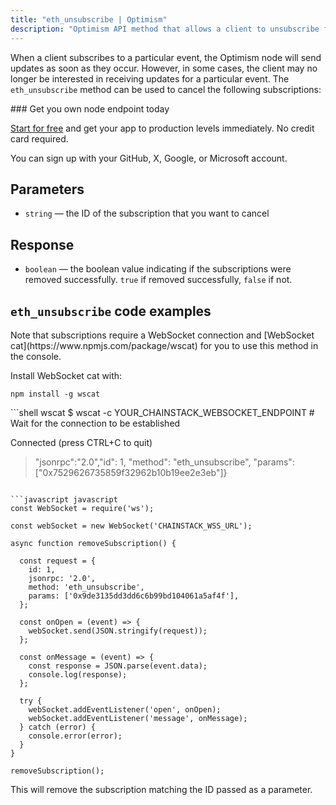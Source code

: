 ---
title: "eth_unsubscribe | Optimism"
description: "Optimism API method that allows a client to unsubscribe from a specific subscription."
---

When a client subscribes to a particular event, the Optimism node will send updates as soon as they occur. However, in some cases, the client may no longer be interested in receiving updates for a particular event. The `eth_unsubscribe` method can be used to cancel the following subscriptions:

<CardGroup>
<Card title="eth_subscribe('logs')" href="/reference/optimism_node_api/eth_subscribelogs" icon="angle-right" iconType="solid" horizontal />
<Card title="eth_subscribe('newHeads')" href="/reference/optimism_node_api/eth_subscribenewHeads" icon="angle-right" iconType="solid" horizontal />
</CardGroup>

<Check>
  ### Get you own node endpoint today

  [Start for free](https://console.chainstack.com/) and get your app to production levels immediately. No credit card required.

  You can sign up with your GitHub, X, Google, or Microsoft account.
</Check>

## Parameters

* `string` — the ID of the subscription that you want to cancel

## Response

* `boolean` — the boolean value indicating if the subscriptions were removed successfully. `true` if removed successfully, `false` if not.

## `eth_unsubscribe` code examples

<Info>
  Note that subscriptions require a WebSocket connection and [WebSocket cat](https://www.npmjs.com/package/wscat) for you to use this method in the console.

  Install WebSocket cat with:

  `npm install -g wscat`
</Info>

<CodeGroup>
  ```shell wscat
  $ wscat -c YOUR_CHAINSTACK_WEBSOCKET_ENDPOINT
  # Wait for the connection to be established

  Connected (press CTRL+C to quit)

  > "jsonrpc":"2.0","id": 1, "method": "eth_unsubscribe", "params": ["0x7529626735859f32962b10b19ee2e3eb"]}
  ```

  ```javascript javascript
  const WebSocket = require('ws');

  const webSocket = new WebSocket('CHAINSTACK_WSS_URL');

  async function removeSubscription() {

    const request = {
      id: 1,
      jsonrpc: '2.0',
      method: 'eth_unsubscribe',
      params: ['0x9de3135dd3dd6c6b99bd104061a5af4f'],
    };

    const onOpen = (event) => {
      webSocket.send(JSON.stringify(request));
    };

    const onMessage = (event) => {
      const response = JSON.parse(event.data);
      console.log(response);
    };

    try {
      webSocket.addEventListener('open', onOpen);
      webSocket.addEventListener('message', onMessage);
    } catch (error) {
      console.error(error);
    }
  }

  removeSubscription();
  ```
</CodeGroup>

This will remove the subscription matching the ID passed as a parameter.
